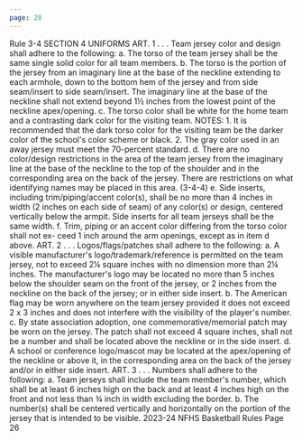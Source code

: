 ```yaml
---
page: 28
---
```


Rule 3-4 SECTION 4 UNIFORMS ART. 1 . . . Team jersey color and design shall adhere to the following: a. The torso of the team jersey shall be the same single solid color for all team members. b. The torso is the portion of the jersey from an imaginary line at the base of the neckline extending to each armhole, down to the bottom hem of the jersey and from side seam/insert to side seam/insert. The imaginary line at the base of the neckline shall not extend beyond 1½ inches from the lowest point of the neckline apex/opening. c. The torso color shall be white for the home team and a contrasting dark color for the visiting team. NOTES: 1. It is recommended that the dark torso color for the visiting team be the darker color of the school's color scheme or black. 2. The gray color used in an away jersey must meet the 70-percent standard. d. There are no color/design restrictions in the area of the team jersey from the imaginary line at the base of the neckline to the top of the shoulder and in the corresponding area on the back of the jersey. There are restrictions on what identifying names may be placed in this area. (3-4-4) e. Side inserts, including trim/piping/accent color(s), shall be no more than 4 inches in width (2 inches on each side of seam) of any color(s) or design, centered vertically below the armpit. Side inserts for all team jerseys shall be the same width. f. Trim, piping or an accent color differing from the torso color shall not ex- ceed 1 inch around the arm openings, except as in item d above. ART. 2 . . . Logos/flags/patches shall adhere to the following: a. A visible manufacturer's logo/trademark/reference is permitted on the team jersey, not to exceed 2¼ square inches with no dimension more than 2¼ inches. The manufacturer's logo may be located no more than 5 inches below the shoulder seam on the front of the jersey, or 2 inches from the neckline on the back of the jersey; or in either side insert. b. The American flag may be worn anywhere on the team jersey provided it does not exceed 2 x 3 inches and does not interfere with the visibility of the player's number. c. By state association adoption, one commemorative/memorial patch may be worn on the jersey. The patch shall not exceed 4 square inches, shall not be a number and shall be located above the neckline or in the side insert. d. A school or conference logo/mascot may be located at the apex/opening of the neckline or above it, in the corresponding area on the back of the jersey and/or in either side insert. ART. 3 . . . Numbers shall adhere to the following: a. Team jerseys shall include the team member's number, which shall be at least 6 inches high on the back and at least 4 inches high on the front and not less than ¾ inch in width excluding the border. b. The number(s) shall be centered vertically and horizontally on the portion of the jersey that is intended to be visible. 2023-24 NFHS Basketball Rules Page 26